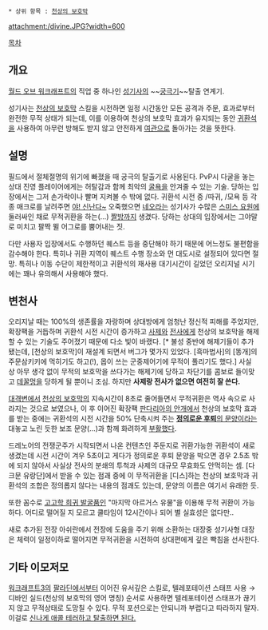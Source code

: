  * 상위 항목 : [[천상의 보호막]]

attachment:/divine.JPG?width=600

[[목차]]
== 개요 ==
[[월드 오브 워크래프트]]의 직업 중 하나인 [[성기사(월드 오브 워크래프트)|성기사]]의 ~~[[궁극기]]~~탈출 연계기.

성기사는 [[천상의 보호막]] 스킬을 시전하면 일정 시간동안 모든 공격과 주문, 효과로부터 완전한 무적 상태가 되는데, 이를 이용하여 천상의 보호막 효과가 유지되는 동안 [[귀환석]]을 사용하여 아무런 방해도 받지 않고 안전하게 [[여관]]으로 돌아가는 것을 뜻한다.

== 설명 ==
필드에서 절체절명의 위기에 빠졌을 때 궁극의 탈출기로 사용된다. PvP시 다굴을 놓는 상대 진영 플레이어에게는 허탈감과 함께 최악의 [[굴욕]]을 안겨줄 수 있는 기술. 당하는 입장에서는 그저 손가락이나 빨며 지켜볼 수 밖에 없다. 귀환석 시전 중 /따귀, /모욕 등 각종 매크로를 날려주면 [[야! 신난다~]] 오죽했으면 [[네오]]라는 성기사가 수많은 [[스미스 요원]]에 둘러싸인 채로 무적귀환을 하는(…) [[짤방]]까지 생겼다. 당하는 상대의 입장에서는 그야말로 미치고 팔짝 뛸 어그로를 뿜어내는 짓.

다만 사용자 입장에서도 수행하던 퀘스트 등을 중단해야 하기 때문에 어느정도 불편함을 감수해야 한다. 특히나 귀환 지역이 퀘스트 수행 장소와 먼 대도시로 설정되어 있다면 절망. 특히나 이동 수단이 제한적이고 귀환석의 재사용 대기시간이 길었던 오리지널 시기에는 꽤나 유의해서 사용해야 했다.

== 변천사 ==
오리지날 때는 100%의 생존률을 자랑하며 상대방에게 엄청난 정신적 피해를 주었지만, 확장팩을 거듭하며  귀환석 시전 시간이 증가하고 [[사제(월드 오브 워크래프트)|사제]]와 [[전사(월드 오브 워크래프트)|전사]]에게 천상의 보호막을 해제할 수 있는 기술도 주어졌기 때문에 다소 빛이 바랬다. [* 불성 중반에 해제기들이 추가됐는데, [천상의 보호막]이 재설계 되면서 버그가 몇가지 있었다. [흑마법사]의 [똥개]의 주문삼키키에 먹히기도 하고(!), 몹이 쓰는 군중제어기에 무적이 풀리기도 했다.] 사실 상 아무 생각 없이 무적의 보호막을 쓰다가는 해제기에 당하고 차단기를 콤보로 들이맞고 [[데꿀멍]]을 당하게 될 뿐이니 조심. 하지만 '''사제랑 전사가 없으면 여전히 잘 쓴다.''' 

[[대격변]]에서 [[천상의 보호막]]의 지속시간이 8초로 줄어들면서 무적귀환은 역사 속으로 사라지는 것으로 보였으나, 이 후 이어진 확장팩 [[판다리아의 안개]]에서 천상의 보호막 효과를 받는 중에는 귀환석의 시전 시간을 50% 단축시켜 주는 [[정신승리법| '''정의로운 후퇴'''의 문양]]이라는 대놓고 노린 듯한 보조 문양(…)과 함께 화려하게 [[부활]]했다. 

드레노어의 전쟁군주가 시작되면서 나온 컨텐츠인 주둔지로 귀환가능한 귀환석이 새로 생겼는데 시전 시간이 겨우 5초이고 게다가 정의로운 후퇴 문양을 박으면 경우 2.5초 밖에 되지 않아서 사실상 전사의 분쇄의 투척과 사제의 대규모 무효화도 안먹히는 셈. [다크문 유랑단]에서 받을 수 있는 점괘 중에 이 무적귀환을 [디스]하는 천상의 보호막과 귀환석의 조합은 정의롭지 않다는 내용의 점괘도 있는데, 문양의 이름은 여기서 유래한 듯.

또한 꼼수로 [[고고학 희귀 발굴품]]인 "마지막 아르거스 유물"을 이용해 무적 귀환이 가능하다. 어디로 떨어질 지 모르고 쿨타임이 12시간이나 되어 별 실효성은 없다만..

새로 추가된 전장 아쉬란에서 전장에 도움을 주기 위해 소환하는 대장중 성기사형 대장은 체력이 일정이하로 떨어지면 무적귀환을 시전하여 상대편에게 깊은 빡침을 선사한다.
== 기타 이모저모 ==
[[워크래프트3]]의 [[팔라딘]]에서부터 이어진 유서깊은 스킬로, 텔레포테이션 스태프 사용 → 디바인 실드(천상의 보호막의 영어 명칭) 순서로 사용하면 텔레포테이션 스태프가 끊기지 않고 무적상태로 도망칠 수 있다. 무적 포션으로는 안되니까 부럽다고 따라하지 말자. 이걸로 [[야언좆|신나게 애콜 테러하고 탈출하면 된다.]]
